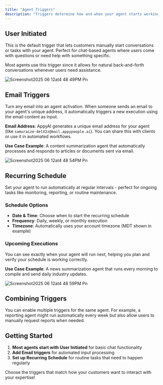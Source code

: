 ```yaml
---
title: "Agent Triggers"
description: "Triggers determine how and when your agent starts working. You can set up your agent to respond to user requests, incoming emails, or run automatically on a schedule.escription of your new file."
---
```


## User Initiated

This is the default trigger that lets customers manually start conversations or tasks with your agent. Perfect for chat-based agents where users come with questions or need help with something specific.

Most agents use this trigger since it allows for natural back-and-forth conversations whenever users need assistance.

![Screenshot2025 06 12at4 48 49PM Pn](/images/Screenshot2025-06-12at4.48.49PM.png)

## Email Triggers

Turn any email into an agent activation. When someone sends an email to your agent's unique address, it automatically triggers a new execution using the email content as input.

**Email Address**: AppyAI generates a unique email address for your agent (like `samuraize-4elX2z@mail.appypeople.ai`). You can share this with clients or use it in automated workflows.

**Use Case Example**: A content summarization agent that automatically processes and responds to articles or documents sent via email.

![Screenshot2025 06 12at4 48 54PM Pn](/images/Screenshot2025-06-12at4.48.54PM.png)

## Recurring Schedule

Set your agent to run automatically at regular intervals - perfect for ongoing tasks like monitoring, reporting, or routine maintenance.

### Schedule Options

- **Date & Time**: Choose when to start the recurring schedule
- **Frequency**: Daily, weekly, or monthly execution
- **Timezone**: Automatically uses your account timezone (MDT shown in example)

### Upcoming Executions

You can see exactly when your agent will run next, helping you plan and verify your schedule is working correctly.

**Use Case Example**: A news summarization agent that runs every morning to compile and send daily industry updates.

![Screenshot2025 06 12at4 48 59PM Pn](/images/Screenshot2025-06-12at4.48.59PM.png)

## Combining Triggers

You can enable multiple triggers for the same agent. For example, a reporting agent might run automatically every week but also allow users to manually request reports when needed.

## Getting Started

1. **Most agents start with User Initiated** for basic chat functionality
2. **Add Email triggers** for automated input processing
3. **Set up Recurring Schedule** for routine tasks that need to happen regularly

Choose the triggers that match how your customers want to interact with your expertise\!